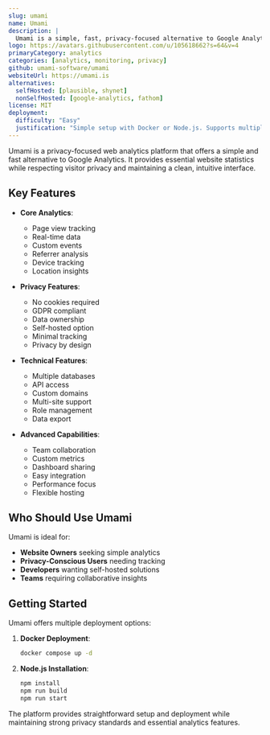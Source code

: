 ```yaml
---
slug: umami
name: Umami
description: |
  Umami is a simple, fast, privacy-focused alternative to Google Analytics. It provides website analytics with a clean interface and without compromising visitor privacy.
logo: https://avatars.githubusercontent.com/u/105618662?s=64&v=4
primaryCategory: analytics
categories: [analytics, monitoring, privacy]
github: umami-software/umami
websiteUrl: https://umami.is
alternatives:
  selfHosted: [plausible, shynet]
  nonSelfHosted: [google-analytics, fathom]
license: MIT
deployment:
  difficulty: "Easy"
  justification: "Simple setup with Docker or Node.js. Supports multiple databases and provides clear documentation."
---
```


Umami is a privacy-focused web analytics platform that offers a simple and fast
alternative to Google Analytics. It provides essential website statistics while
respecting visitor privacy and maintaining a clean, intuitive interface.

## Key Features

- **Core Analytics**:

  - Page view tracking
  - Real-time data
  - Custom events
  - Referrer analysis
  - Device tracking
  - Location insights

- **Privacy Features**:

  - No cookies required
  - GDPR compliant
  - Data ownership
  - Self-hosted option
  - Minimal tracking
  - Privacy by design

- **Technical Features**:

  - Multiple databases
  - API access
  - Custom domains
  - Multi-site support
  - Role management
  - Data export

- **Advanced Capabilities**:
  - Team collaboration
  - Custom metrics
  - Dashboard sharing
  - Easy integration
  - Performance focus
  - Flexible hosting

## Who Should Use Umami

Umami is ideal for:

- **Website Owners** seeking simple analytics
- **Privacy-Conscious Users** needing tracking
- **Developers** wanting self-hosted solutions
- **Teams** requiring collaborative insights

## Getting Started

Umami offers multiple deployment options:

1. **Docker Deployment**:

   ```bash
   docker compose up -d
   ```

2. **Node.js Installation**:
   ```bash
   npm install
   npm run build
   npm run start
   ```

The platform provides straightforward setup and deployment while maintaining
strong privacy standards and essential analytics features.
